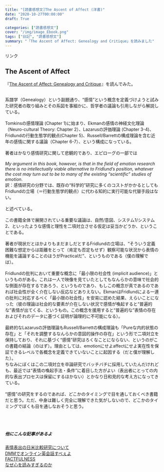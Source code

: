 ```yaml
---
title: "[読書感想文]The Ascent of Affect (洋書)"
date: "2020-10-27T00:00:00"
draft: True

categories: ["読書感想文"]
cover: "/img/image_Ebook.png"
tags: ["日記", "読書感想文"]
summary: "「The Ascent of Affect: Genealogy and Critique」を読みました"
---
```

<!-- START MoshimoAffiliateEasyLink -->
<script type="text/javascript">
(function(b,c,f,g,a,d,e){b.MoshimoAffiliateObject=a;
b[a]=b[a]||function(){arguments.currentScript=c.currentScript
||c.scripts[c.scripts.length-2];(b[a].q=b[a].q||[]).push(arguments)};
c.getElementById(a)||(d=c.createElement(f),d.src=g,
d.id=a,e=c.getElementsByTagName("body")[0],e.appendChild(d))})
(window,document,"script","//dn.msmstatic.com/site/cardlink/bundle.js","msmaflink");
msmaflink({"n":"The Ascent of Affect: Genealogy and Critique (English Edition)","b":"","t":"","d":"https:\/\/m.media-amazon.com","c_p":"","p":["\/images\/I\/510vg0F8WBL.jpg"],"u":{"u":"https:\/\/www.amazon.co.jp\/dp\/B075R6WHCC","t":"amazon","r_v":""},"aid":{"amazon":"1842760","rakuten":"1824263","yahoo":"1845435"},"eid":"eZ3kM","s":"s"});
</script>
<div id="msmaflink-eZ3kM">リンク</div>
<!-- MoshimoAffiliateEasyLink END -->
  
## The Ascent of Affect
  『<a href="//af.moshimo.com/af/c/click?a_id=1842760&amp;p_id=170&amp;pc_id=185&amp;pl_id=4062&amp;url=https%3A%2F%2Fwww.amazon.co.jp%2Fdp%2FB075R6WHCC" rel="nofollow">The Ascent of Affect: Genealogy and Critique</a><img src="//i.moshimo.com/af/i/impression?a_id=1842760&amp;p_id=170&amp;pc_id=185&amp;pl_id=4062" alt="" width="1" height="1" style="border: 0px;" />』を読んでみた。<br><br>
  
  系譜学（Genealogy）という副題通り、“感情”という概念を定義づけようと試みた研究者の取り組みとその系図を事細かに、哲学者の議論も引用しながら解説している。<br>
  <br>
  Tomkinsの感情理論 (Chapter 1)に始まり、Ekmanの感情の神経文化理論（Neuro-cultural Theory: Chapter 2）、Lazarusの評価理論 (Chapter 3-4)、Fridlundの行動生態学的観点(Chapter 5)、Russell/Barrettの構成理論を含む近年の感情に関する議論（Chapter 6-7）、という構成になっている。<br>
  <br>
  著者はかなり感情研究に関して悲観的であり、エピローグの一部では<br>
  <br>
  <i>My argument in this book, however, is that in the field of emotion research there is no intellectually viable alternative to Fridlund’s position, whatever the cost may turn out to be to many of the existing “scientific” studies of emotion.</i><br>
  訳：感情研究の分野では、既存の“科学的”研究に多くのコストがかかるとしてもFridlundの立場（＝行動生態学的観点）に代わる知的に実行可能な代替手段はない。<br>
  <br>
  と述べている。<br>
  <br>
  この書籍全体で展開されている重要な議論は、自然/意図、システム1/システム2、といったような感情と理性を二項対立させる仮定は妥当かどうか、ということである。<br>
  <br>
  著者が現状だとほかよりもまだましだとするFridlundの立場は、“そういう定義困難な想定からは距離をとって（肯定も否定もせず）観察可能な状況から表情の機能を議論することのほうがPracticalだ”、というものである（僕の理解では）。<br>
  <br>
  Fridlundの批判において重要な概念に「最小限の社会性 (implicit audience)」というものがある。これは一人で映像を見ていたとしてもなんらかの意味で社会的な側面が存在するであろう、というものであり、もしこの概念が真であるのであれば社会性が全く介在しない反応などありえない。EkmanはFridlundによる一連の批判に対応するべく「最小限の社会性」を安易に認めた結果、えらいことになった（彼の理論は社会的な要素が介在しない状況で感情が喚起すると“普遍的な”表情が出てくる、というもの。この概念を援用すると“普遍的な”表情の存在およびそれのデータに基づく証明が論理的に不可能になる）。<br>
  <br>
  最終的なLazarusの評価理論もRussell/Barrettの構成理論も「Pureな内的状態の存在」と「それを調整するなんらかの意図的操作の存在」という形で二項対立を保持しており、それに基づく“感情”研究はろくなことにならない、というのがこの書籍の結論（のはず）。理由としては、emotionにせよaffectにせよ実在性を保証できるレベルで各概念を定義できていないことに起因する（だと僕が理解した）。<br>
  ちなみにぼくはこの二項対立を卒論研究でバッチバチに採用していたんだけれども、最近では“表情の喚起手法・条件”に着目した方がよい（表出者にとっての内的な表出プロセスは保留にするほかない）とかなり日和見的な考え方になってきている。
  <br><br>
“感情”の研究をするのであれば、どこかのタイミングで目を通しておくべき書籍だと思う。ただ、中身は難しく完全に理解できた気がしないので、どこかのタイミングでぼくも目を通しなおそうと思う。<br>
<br>
<br>
<br>

##### 他にこんな記事があるよ
 [表情表出の日米比較研究について](https://susishushi.github.io/my_blog/post/friesen_1972/)
  <br>
[DMMでオンライン英会話すべぇよ](https://susishushi.github.io/my_blog/post/dmm/)<br>
[FACTFULNESS](https://susishushi.github.io/my_blog/post/factful/)<br>
[なぜ心を読みすぎるのか](https://susishushi.github.io/my_blog/post/kokoro/)